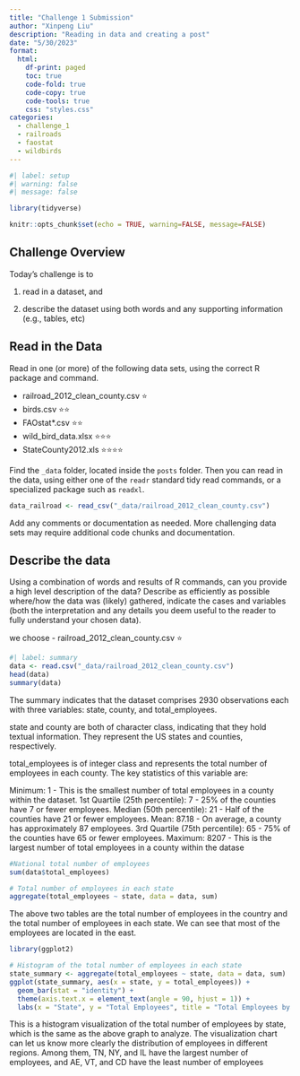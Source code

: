 ```yaml
---
title: "Challenge 1 Submission"
author: "Xinpeng Liu"
description: "Reading in data and creating a post"
date: "5/30/2023"
format:
  html:
    df-print: paged
    toc: true
    code-fold: true
    code-copy: true
    code-tools: true
    css: "styles.css"
categories:
  - challenge_1
  - railroads
  - faostat
  - wildbirds
---
```


```r
#| label: setup
#| warning: false
#| message: false

library(tidyverse)

knitr::opts_chunk$set(echo = TRUE, warning=FALSE, message=FALSE)
```

## Challenge Overview

Today's challenge is to

1)  read in a dataset, and

2)  describe the dataset using both words and any supporting information (e.g., tables, etc)

## Read in the Data

Read in one (or more) of the following data sets, using the correct R package and command.

-   railroad_2012_clean_county.csv ⭐
-   birds.csv ⭐⭐
-   FAOstat\*.csv ⭐⭐
-   wild_bird_data.xlsx ⭐⭐⭐
-   StateCounty2012.xls ⭐⭐⭐⭐

Find the `_data` folder, located inside the `posts` folder. Then you can read in the data, using either one of the `readr` standard tidy read commands, or a specialized package such as `readxl`.

```r
data_railroad <- read_csv("_data/railroad_2012_clean_county.csv")
```

Add any comments or documentation as needed. More challenging data sets may require additional code chunks and documentation.

## Describe the data

Using a combination of words and results of R commands, can you provide a high level description of the data? Describe as efficiently as possible where/how the data was (likely) gathered, indicate the cases and variables (both the interpretation and any details you deem useful to the reader to fully understand your chosen data).

we choose -   railroad_2012_clean_county.csv ⭐
```r
#| label: summary
data <- read.csv("_data/railroad_2012_clean_county.csv")
head(data)
summary(data)

```

The summary indicates that the dataset comprises 2930 observations each with three variables: state, county, and total_employees.

state and county are both of character class, indicating that they hold textual information. They represent the US states and counties, respectively.

total_employees is of integer class and represents the total number of employees in each county. The key statistics of this variable are:

Minimum: 1 - This is the smallest number of total employees in a county within the dataset.
1st Quartile (25th percentile): 7 - 25% of the counties have 7 or fewer employees.
Median (50th percentile): 21 - Half of the counties have 21 or fewer employees.
Mean: 87.18 - On average, a county has approximately 87 employees.
3rd Quartile (75th percentile): 65 - 75% of the counties have 65 or fewer employees.
Maximum: 8207 - This is the largest number of total employees in a county within the datase
```r
#National total number of employees
sum(data$total_employees)

# Total number of employees in each state
aggregate(total_employees ~ state, data = data, sum)

```
The above two tables are the total number of employees in the country and the total number of employees in each state. We can see that most of the employees are located in the east.
```r
library(ggplot2)

# Histogram of the total number of employees in each state
state_summary <- aggregate(total_employees ~ state, data = data, sum)
ggplot(state_summary, aes(x = state, y = total_employees)) +
  geom_bar(stat = "identity") +
  theme(axis.text.x = element_text(angle = 90, hjust = 1)) +
  labs(x = "State", y = "Total Employees", title = "Total Employees by State")


```
This is a histogram visualization of the total number of employees by state, which is the same as the above graph to analyze. The visualization chart can let us know more clearly the distribution of employees in different regions. Among them, TN, NY, and IL have the largest number of employees, and AE, VT, and CD have the least number of employees